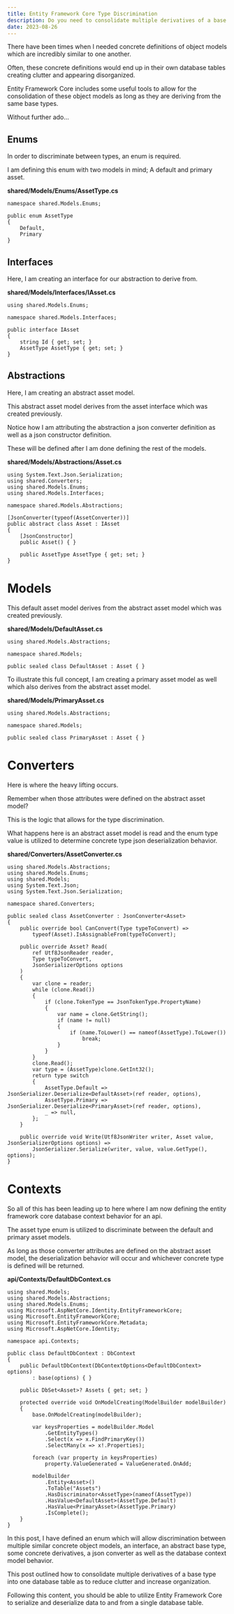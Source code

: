 ```yaml
---
title: Entity Framework Core Type Discrimination
description: Do you need to consolidate multiple derivatives of a base type to a single database table?
date: 2023-08-26
---
```


There have been times when I needed concrete definitions of object models which are incredibly similar to one another.

Often, these concrete definitions would end up in their own database tables creating clutter and appearing disorganized.

Entity Framework Core includes some useful tools to allow for the consolidation of these object models as long as they are deriving from the same base types.

Without further ado...

## Enums

In order to discriminate between types, an enum is required.

I am defining this enum with two models in mind; A default and primary asset.

**shared/Models/Enums/AssetType.cs**

```
namespace shared.Models.Enums;

public enum AssetType
{
    Default,
    Primary
}

```

## Interfaces

Here, I am creating an interface for our abstraction to derive from.

**shared/Models/Interfaces/IAsset.cs**

```
using shared.Models.Enums;

namespace shared.Models.Interfaces;

public interface IAsset
{
    string Id { get; set; }
    AssetType AssetType { get; set; }
}

```

## Abstractions

Here, I am creating an abstract asset model.

This abstract asset model derives from the asset interface which was created previously.

Notice how I am attributing the abstraction a json converter definition as well as a json constructor definition.

These will be defined after I am done defining the rest of the models.

**shared/Models/Abstractions/Asset.cs**

```
using System.Text.Json.Serialization;
using shared.Converters;
using shared.Models.Enums;
using shared.Models.Interfaces;

namespace shared.Models.Abstractions;

[JsonConverter(typeof(AssetConverter))]
public abstract class Asset : IAsset
{
    [JsonConstructor]
    public Asset() { }

    public AssetType AssetType { get; set; }
}

```

# Models

This default asset model derives from the abstract asset model which was created previously.

**shared/Models/DefaultAsset.cs**

```
using shared.Models.Abstractions;

namespace shared.Models;

public sealed class DefaultAsset : Asset { }

```

To illustrate this full concept, I am creating a primary asset model as well which also derives from the abstract asset model.

**shared/Models/PrimaryAsset.cs**

```
using shared.Models.Abstractions;

namespace shared.Models;

public sealed class PrimaryAsset : Asset { }

```

# Converters

Here is where the heavy lifting occurs.

Remember when those attributes were defined on the abstract asset model?

This is the logic that allows for the type discrimination.

What happens here is an abstract asset model is read and the enum type value is utilized to determine concrete type json deserialization behavior.

**shared/Converters/AssetConverter.cs**

```
using shared.Models.Abstractions;
using shared.Models.Enums;
using shared.Models;
using System.Text.Json;
using System.Text.Json.Serialization;

namespace shared.Converters;

public sealed class AssetConverter : JsonConverter<Asset>
{
    public override bool CanConvert(Type typeToConvert) =>
        typeof(Asset).IsAssignableFrom(typeToConvert);

    public override Asset? Read(
        ref Utf8JsonReader reader,
        Type typeToConvert,
        JsonSerializerOptions options
    )
    {
        var clone = reader;
        while (clone.Read())
        {
            if (clone.TokenType == JsonTokenType.PropertyName)
            {
                var name = clone.GetString();
                if (name != null)
                {
                    if (name.ToLower() == nameof(AssetType).ToLower())
                        break;
                }
            }
        }
        clone.Read();
        var type = (AssetType)clone.GetInt32();
        return type switch
        {
            AssetType.Default => JsonSerializer.Deserialize<DefaultAsset>(ref reader, options),
            AssetType.Primary => JsonSerializer.Deserialize<PrimaryAsset>(ref reader, options),
            _ => null,
        };
    }

    public override void Write(Utf8JsonWriter writer, Asset value, JsonSerializerOptions options) =>
        JsonSerializer.Serialize(writer, value, value.GetType(), options);
}

```

# Contexts

So all of this has been leading up to here where I am now defining the entity framework core database context behavior for an api.

The asset type enum is utilized to discriminate between the default and primary asset models.

As long as those converter attributes are defined on the abstract asset model, the deserialization behavior will occur and whichever concrete type is defined will be returned.

**api/Contexts/DefaultDbContext.cs**

```
using shared.Models;
using shared.Models.Abstractions;
using shared.Models.Enums;
using Microsoft.AspNetCore.Identity.EntityFrameworkCore;
using Microsoft.EntityFrameworkCore;
using Microsoft.EntityFrameworkCore.Metadata;
using Microsoft.AspNetCore.Identity;

namespace api.Contexts;

public class DefaultDbContext : DbContext
{
    public DefaultDbContext(DbContextOptions<DefaultDbContext> options)
        : base(options) { }

    public DbSet<Asset>? Assets { get; set; }

    protected override void OnModelCreating(ModelBuilder modelBuilder)
    {
        base.OnModelCreating(modelBuilder);

        var keysProperties = modelBuilder.Model
            .GetEntityTypes()
            .Select(x => x.FindPrimaryKey())
            .SelectMany(x => x!.Properties);

        foreach (var property in keysProperties)
            property.ValueGenerated = ValueGenerated.OnAdd;

        modelBuilder
            .Entity<Asset>()
            .ToTable("Assets")
            .HasDiscriminator<AssetType>(nameof(AssetType))
            .HasValue<DefaultAsset>(AssetType.Default)
            .HasValue<PrimaryAsset>(AssetType.Primary)
            .IsComplete();
    }
}

```

In this post, I have defined an enum which will allow discrimination between multiple similar concrete object models, an interface, an abstract base type, some concrete derivatives, a json converter as well as the database context model behavior.

This post outlined how to consolidate multiple derivatives of a base type into one database table as to reduce clutter and increase organization.

Following this content, you should be able to utilize Entity Framework Core to serialize and deserialize data to and from a single database table.
